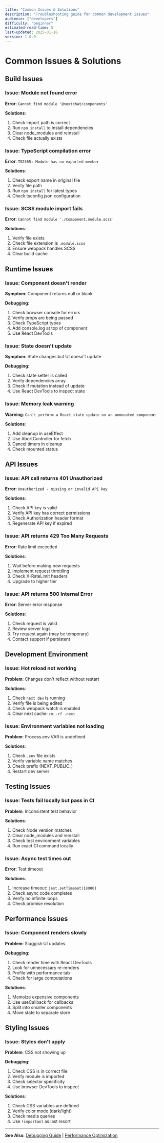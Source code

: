 ```yaml
---
title: "Common Issues & Solutions"
description: "Troubleshooting guide for common development issues"
audience: ["developers"]
difficulty: "beginner"
estimated-read-time: 5
last-updated: 2025-01-16
version: 1.0.0
---
```


# Common Issues & Solutions

## Build Issues

### Issue: Module not found error
**Error**: `Cannot find module '@nextchat/components'`

**Solutions**:
1. Check import path is correct
2. Run `npm install` to install dependencies
3. Clear node_modules and reinstall
4. Check file actually exists

### Issue: TypeScript compilation error
**Error**: `TS2305: Module has no exported member`

**Solutions**:
1. Check export name in original file
2. Verify file path
3. Run `npm install` for latest types
4. Check tsconfig.json configuration

### Issue: SCSS module import fails
**Error**: `Cannot find module './Component.module.scss'`

**Solutions**:
1. Verify file exists
2. Check file extension is `.module.scss`
3. Ensure webpack handles SCSS
4. Clear build cache

## Runtime Issues

### Issue: Component doesn't render
**Symptom**: Component returns null or blank

**Debugging**:
1. Check browser console for errors
2. Verify props are being passed
3. Check TypeScript types
4. Add console.log at top of component
5. Use React DevTools

### Issue: State doesn't update
**Symptom**: State changes but UI doesn't update

**Debugging**:
1. Check state setter is called
2. Verify dependencies array
3. Check if mutation instead of update
4. Use React DevTools to inspect state

### Issue: Memory leak warning
**Warning**: `Can't perform a React state update on an unmounted component`

**Solutions**:
1. Add cleanup in useEffect
2. Use AbortController for fetch
3. Cancel timers in cleanup
4. Check mounted status

## API Issues

### Issue: API call returns 401 Unauthorized
**Error**: `Unauthorized - missing or invalid API key`

**Solutions**:
1. Check API key is valid
2. Verify API key has correct permissions
3. Check Authorization header format
4. Regenerate API key if expired

### Issue: API returns 429 Too Many Requests
**Error**: Rate limit exceeded

**Solutions**:
1. Wait before making new requests
2. Implement request throttling
3. Check X-RateLimit headers
4. Upgrade to higher tier

### Issue: API returns 500 Internal Error
**Error**: Server error response

**Solutions**:
1. Check request is valid
2. Review server logs
3. Try request again (may be temporary)
4. Contact support if persistent

## Development Environment

### Issue: Hot reload not working
**Problem**: Changes don't reflect without restart

**Solutions**:
1. Check `next dev` is running
2. Verify file is being edited
3. Check webpack watch is enabled
4. Clear next cache: `rm -rf .next`

### Issue: Environment variables not loading
**Problem**: Process.env.VAR is undefined

**Solutions**:
1. Check `.env` file exists
2. Verify variable name matches
3. Check prefix (NEXT_PUBLIC_)
4. Restart dev server

## Testing Issues

### Issue: Tests fail locally but pass in CI
**Problem**: Inconsistent test behavior

**Solutions**:
1. Check Node version matches
2. Clear node_modules and reinstall
3. Check test environment variables
4. Run exact CI command locally

### Issue: Async test times out
**Error**: Test timeout

**Solutions**:
1. Increase timeout: `jest.setTimeout(10000)`
2. Check async code completes
3. Verify no infinite loops
4. Check promise resolution

## Performance Issues

### Issue: Component renders slowly
**Problem**: Sluggish UI updates

**Debugging**:
1. Check render time with React DevTools
2. Look for unnecessary re-renders
3. Profile with performance tab
4. Check for large computations

**Solutions**:
1. Memoize expensive components
2. Use useCallback for callbacks
3. Split into smaller components
4. Move state to separate store

## Styling Issues

### Issue: Styles don't apply
**Problem**: CSS not showing up

**Debugging**:
1. Check CSS is in correct file
2. Verify module is imported
3. Check selector specificity
4. Use browser DevTools to inspect

**Solutions**:
1. Check CSS variables are defined
2. Verify color mode (dark/light)
3. Check media queries
4. Use `!important` as last resort

---

**See Also**: [Debugging Guide](./debugging-guide) | [Performance Optimization](./performance-optimization)
